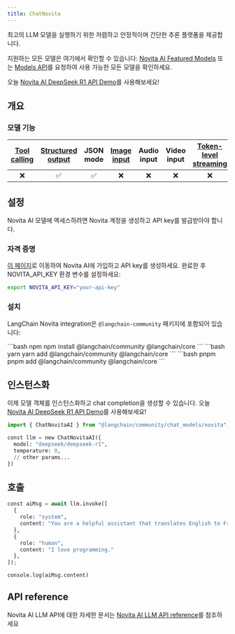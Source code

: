 ```yaml
---
title: ChatNovita
---
```


최고의 LLM 모델을 실행하기 위한 저렴하고 안정적이며 간단한 추론 플랫폼을 제공합니다.

지원하는 모든 모델은 여기에서 확인할 수 있습니다: [Novita AI Featured Models](https://novita.ai/models/llm?utm_source=github_langchain&utm_medium=github_readme&utm_campaign=link) 또는 [Models API](https://novita.ai/docs/guides/llm-models?utm_source=github_langchain&utm_medium=github_readme&utm_campaign=link)를 요청하여 사용 가능한 모든 모델을 확인하세요.

오늘 [Novita AI DeepSeek R1 API Demo](https://novita.ai/models/llm/deepseek-deepseek-r1?utm_source=github_langchain&utm_medium=github_readme&utm_campaign=link)를 사용해보세요!

## 개요

### 모델 기능

| [Tool calling](/oss/langchain/tools) | [Structured output](/oss/langchain/structured-output) | JSON mode | [Image input](/oss/langchain/messages#multimodal) | Audio input | Video input | [Token-level streaming](/oss/langchain/streaming/) | Native async | [Token usage](/oss/langchain/models#token-usage) | [Logprobs](/oss/langchain/models#log-probabilities) |
| :---: | :---: | :---: | :---: |  :---: | :---: | :---: | :---: | :---: | :---: |
| ❌ | ✅ | ✅ | ❌ | ❌ | ❌ | ❌ | ❌ | ✅ | ❌ |

## 설정

Novita AI 모델에 액세스하려면 Novita 계정을 생성하고 API key를 발급받아야 합니다.

### 자격 증명

[이 페이지](https://novita.ai/settings#key-management?utm_source=github_langchain&utm_medium=github_readme&utm_campaign=link)로 이동하여 Novita AI에 가입하고 API key를 생성하세요. 완료한 후 NOVITA_API_KEY 환경 변수를 설정하세요:

```bash
export NOVITA_API_KEY="your-api-key"
```

### 설치

LangChain Novita integration은 `@langchain-community` 패키지에 포함되어 있습니다:

<CodeGroup>
```bash npm
npm install @langchain/community @langchain/core
```
```bash yarn
yarn add @langchain/community @langchain/core
```
```bash pnpm
pnpm add @langchain/community @langchain/core
```
</CodeGroup>

## 인스턴스화

이제 모델 객체를 인스턴스화하고 chat completion을 생성할 수 있습니다. 오늘 [Novita AI DeepSeek R1 API Demo](https://novita.ai/models/llm/deepseek-deepseek-r1?utm_source=github_langchain&utm_medium=github_readme&utm_campaign=link)를 사용해보세요!

```python
import { ChatNovitaAI } from "@langchain/community/chat_models/novita";

const llm = new ChatNovitaAI({
  model: "deepseek/deepseek-r1",
  temperature: 0,
  // other params...
})
```

## 호출

```python
const aiMsg = await llm.invoke([
  {
    role: "system",
    content: "You are a helpful assistant that translates English to French. Translate the user sentence.",
  },
  {
    role: "human",
    content: "I love programming."
  },
]);
```

```python
console.log(aiMsg.content)
```

## API reference

Novita AI LLM API에 대한 자세한 문서는 [Novita AI LLM API reference](https://novita.ai/docs/guides/llm-api?utm_source=github_langchain&utm_medium=github_readme&utm_campaign=link)를 참조하세요